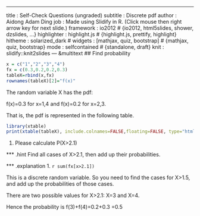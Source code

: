 ---
title       : Self-Check Questions (ungraded)
subtitle    : Discrete pdf
author      : Aidong Adam Ding
job         : Made using Slidify in R. (Click mouse then right arrow key for next slide.)
framework   : io2012        # {io2012, html5slides, shower, dzslides, ...}
highlighter : highlight.js  # {highlight.js, prettify, highlight}
hitheme     : solarized_dark      # 
widgets     : [mathjax, quiz, bootstrap]            # {mathjax, quiz, bootstrap}
mode        : selfcontained # {standalone, draft}
knit        : slidify::knit2slides
--- &multitext
## Find probability
```r
x = c("1","2","3","4")
fx = c(0.3,0.2,0.2,0.3)
tableX=rbind(x,fx)
rownames(tableX)[2]="f(x)"
```

The random variable X has the pdf: 

f(x)=0.3 for x=1,4 and f(x)=0.2 for x=2,3. 

That is, the pdf is represented in the following table.

```r
library(xtable)
print(xtable(tableX), include.colnames=FALSE,floating=FALSE, type="html")
```


1. Please calculate P(X>2.1)

*** .hint
Find all cases of X>2.1, then add up their probabilities.

*** .explanation
1. <span class="answer">`r sum(fx[x>2.1])`</span>

This is a discrete random variable. So you need to find the cases for X>1.5, and add up the probabilities of those cases. 

There are two possible values for X>2.1: X=3 and X=4.

Hence the probability is  f(3)+f(4)=0.2+0.3 =0.5
